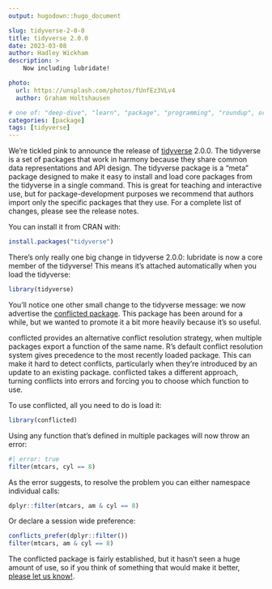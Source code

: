 ```yaml
---
output: hugodown::hugo_document

slug: tidyverse-2-0-0
title: tidyverse 2.0.0
date: 2023-03-08
author: Hadley Wickham
description: >
    Now including lubridate!

photo:
  url: https://unsplash.com/photos/fUnfEz3VLv4
  author: Graham Holtshausen

# one of: "deep-dive", "learn", "package", "programming", "roundup", or "other"
categories: [package] 
tags: [tidyverse]
---
```


```{=html}
<!--
TODO:
* [x] Look over / edit the post's title in the yaml
* [x] Edit (or delete) the description; note this appears in the Twitter card
* [x] Pick category and tags (see existing with `hugodown::tidy_show_meta()`)
* [x] Find photo & update yaml metadata
* [x] Create `thumbnail-sq.jpg`; height and width should be equal
* [x] Create `thumbnail-wd.jpg`; width should be >5x height
* [x] `hugodown::use_tidy_thumbnails()`
* [x] Add intro sentence, e.g. the standard tagline for the package
* [x] `usethis::use_tidy_thanks()`
-->
```
We're tickled pink to announce the release of [tidyverse](http://tidyverse.tidyverse.org/) 2.0.0.
The tidyverse is a set of packages that work in harmony because they share common data representations and API design.
The tidyverse package is a "meta" package designed to make it easy to install and load core packages from the tidyverse in a single command.
This is great for teaching and interactive use, but for package-development purposes we recommend that authors import only the specific packages that they use.
For a complete list of changes, please see the release notes.

You can install it from CRAN with:

```r
install.packages("tidyverse")
```

There's only really one big change in tidyverse 2.0.0: lubridate is now a core member of the tidyverse!
This means it's attached automatically when you load the tidyverse:

```r
library(tidyverse)
```

You'll notice one other small change to the tidyverse message: we now advertise the [conflicted package](https://conflicted.r-lib.org).
This package has been around for a while, but we wanted to promote it a bit more heavily because it's so useful.

conflicted provides an alternative conflict resolution strategy, when multiple packages export a function of the same name.
R's default conflict resolution system gives precedence to the most recently loaded package.
This can make it hard to detect conflicts, particularly when they're introduced by an update to an existing package.
conflicted takes a different approach, turning conflicts into errors and forcing you to choose which function to use.

To use conflicted, all you need to do is load it:

```r
library(conflicted)
```

Using any function that's defined in multiple packages will now throw an error:

```r
#| error: true
filter(mtcars, cyl == 8)
```

As the error suggests, to resolve the problem you can either namespace individual calls:

```r
dplyr::filter(mtcars, am & cyl == 8)
```

Or declare a session wide preference:

```r
conflicts_prefer(dplyr::filter())
filter(mtcars, am & cyl == 8)
```

The conflicted package is fairly established, but it hasn't seen a huge amount of use, so if you think of something that would make it better, [please let us know!](https://github.com/r-lib/conflicted/issues).
